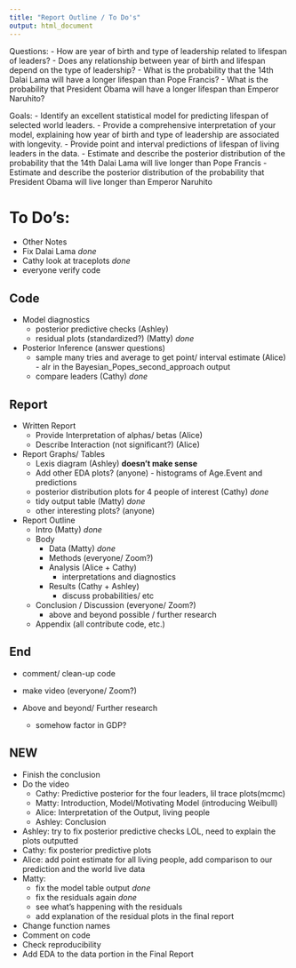 ```yaml
---
title: "Report Outline / To Do's"
output: html_document
---
```



Questions:
- How are year of birth and type of leadership related to lifespan of leaders?
- Does any relationship between year of birth and lifespan depend on the type of leadership?
- What is the probability that the 14th Dalai Lama will have a longer lifespan than Pope Francis? 
- What is the probability that President Obama will have a longer lifespan than Emperor Naruhito?

Goals:
- Identify an excellent statistical model for predicting lifespan of selected world leaders.
- Provide a comprehensive interpretation of your model, explaining how year of birth and type of leadership are associated with longevity.
- Provide point and interval predictions of lifespan of living leaders in the data.
- Estimate and describe the posterior distribution of the probability that the 14th Dalai Lama will live longer than Pope Francis
- Estimate and describe the posterior distribution of the probability that President Obama will live longer than Emperor Naruhito

# To Do's:

- Other Notes
 - Fix Dalai Lama *done*
 - Cathy look at traceplots *done*
 - everyone verify code
 
## Code 
- Model diagnostics 
  - posterior predictive checks (Ashley)
  - residual plots (standardized?) (Matty) *done*
- Posterior Inference (answer questions)
  - sample many tries and average to get point/ interval estimate (Alice) - alr in the Bayesian_Popes_second_approach output
  - compare leaders (Cathy) *done*
  
## Report 
- Written Report
  - Provide Interpretation of alphas/ betas (Alice)
  - Describe Interaction (not significant?) (Alice)
- Report Graphs/ Tables
  - Lexis diagram (Ashley) **doesn't make sense**
  - Add other EDA plots? (anyone) - histograms of Age.Event and predictions
  - posterior distribution plots for 4 people of interest (Cathy) *done*
  - tidy output table (Matty) *done*
  - other interesting plots? (anyone)
  
- Report Outline
  - Intro (Matty) *done*
  - Body
      - Data (Matty) *done* 
      - Methods (everyone/ Zoom?)
      - Analysis (Alice + Cathy)
          - interpretations and diagnostics
      - Results  (Cathy + Ashley)
          - discuss probabilities/ etc
  - Conclusion / Discussion (everyone/ Zoom?)
      - above and beyond possible / further research
  - Appendix (all contribute code, etc.)
 
 
## End
  - comment/ clean-up code
  - make video (everyone/ Zoom?)

- Above and beyond/ Further research
  - somehow factor in GDP?
  
## NEW

- Finish the conclusion
- Do the video 
  - Cathy: Predictive posterior for the four leaders, lil trace plots(mcmc)
  - Matty: Introduction, Model/Motivating Model (introducing Weibull)
  - Alice: Interpretation of the Output, living people
  - Ashley: Conclusion
- Ashley: try to fix posterior predictive checks LOL, need to explain the plots outputted
- Cathy: fix posterior predictive plots
- Alice: add point estimate for all living people, add comparison to our prediction and the world live data
- Matty: 
    - fix the model table output *done*
    - fix the residuals again *done*
    - see what's happening with the residuals
    - add explanation of the residual plots in the final report
- Change function names
- Comment on code
- Check reproducibility
- Add EDA to the data portion in the Final Report
  
  
  
  